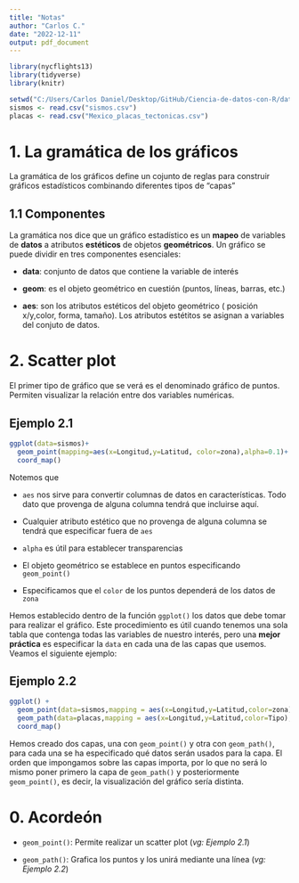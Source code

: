 ```yaml
---
title: "Notas"
author: "Carlos C."
date: "2022-12-11"
output: pdf_document
---
```


```r
library(nycflights13)
library(tidyverse)
library(knitr)

```

```r
setwd("C:/Users/Carlos Daniel/Desktop/GitHub/Ciencia-de-datos-con-R/datasets")
sismos <- read.csv("sismos.csv")
placas <- read.csv("Mexico_placas_tectonicas.csv")
```


# 1. La gramática de los gráficos

La gramática de los gráficos define un cojunto de reglas para construir gráficos estadísticos combinando diferentes tipos de "capas"

## 1.1 Componentes

La gramática nos dice que un gráfico estadístico es un **mapeo** de variables de **datos** a atributos **estéticos** de objetos **geométricos**. Un gráfico se puede dividir en tres  componentes esenciales:

* **data**: conjunto de datos que contiene la variable de interés

* **geom**: es el objeto geométrico en cuestión (puntos, líneas, barras, etc.)

* **aes**: son los atributos estéticos del objeto geométrico ( posición x/y,color, forma, tamaño). Los atributos estétitos se  asignan a variables del conjuto de datos.


\newpage

# 2. Scatter plot


El primer tipo de gráfico que se verá es el denominado gráfico de puntos. Permiten visualizar la relación entre dos variables numéricas.

## Ejemplo 2.1

```r
ggplot(data=sismos)+
  geom_point(mapping=aes(x=Longitud,y=Latitud, color=zona),alpha=0.1)+
  coord_map()

```

Notemos que

* `aes` nos sirve para convertir columnas de datos en características. Todo dato que provenga de alguna columna tendrá que incluirse aquí.

* Cualquier atributo estético que no provenga de alguna columna se tendrá que especificar fuera de `aes`

* `alpha` es útil para establecer transparencias

* El objeto geométrico se establece en puntos especificando `geom_point()`

* Especificamos que el `color` de los puntos dependerá de los datos de `zona`

Hemos establecido dentro de la función `ggplot()` los datos que debe tomar para realizar el gráfico. Este procedimiento es útil cuando tenemos una sola tabla que contenga todas las variables de nuestro interés, pero una **mejor práctica** es especificar la `data` en cada una de las capas que usemos. Veamos el siguiente ejemplo:

\newpage

## Ejemplo 2.2

```r
ggplot() +
  geom_point(data=sismos,mapping = aes(x=Longitud,y=Latitud,color=zona),alpha=0.1) +
  geom_path(data=placas,mapping = aes(x=Longitud,y=Latitud,color=Tipo),size=2) +
  coord_map()

```

Hemos creado dos capas, una con `geom_point()` y otra con `geom_path()`, para cada una se ha especificado qué datos serán usados para la capa. El orden que impongamos sobre las capas importa, por lo que no será lo mismo poner primero la capa de `geom_path()` y posteriormente `geom_point()`, es decir, la visualización del gráfico sería distinta.

\newpage

# 0. Acordeón

* `geom_point()`: Permite realizar un scatter plot (_vg: Ejemplo 2.1_)

* `geom_path()`: Grafica los puntos y los unirá mediante una línea (_vg: Ejemplo 2.2_)




